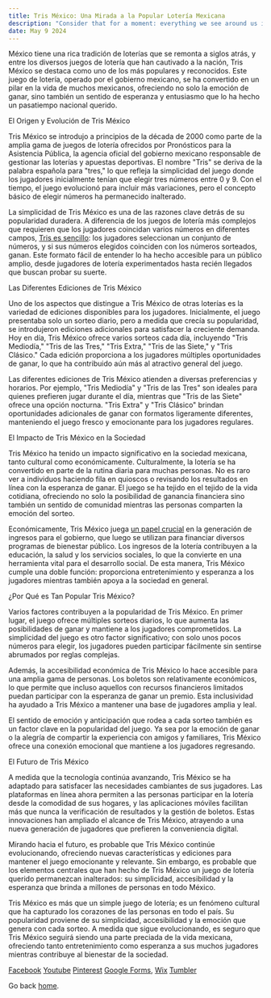 ```yaml
---
title: Tris México: Una Mirada a la Popular Lotería Mexicana
description: "Consider that for a moment: everything we see around us is assumed to have had a cause and is contingent upon."
date: May 9 2024
---
```


México tiene una rica tradición de loterías que se remonta a siglos atrás, y entre los diversos juegos de lotería que han cautivado a la nación, Tris México se destaca como uno de los más populares y reconocidos. Este juego de lotería, operado por el gobierno mexicano, se ha convertido en un pilar en la vida de muchos mexicanos, ofreciendo no solo la emoción de ganar, sino también un sentido de esperanza y entusiasmo que lo ha hecho un pasatiempo nacional querido.

El Origen y Evolución de Tris México

Tris México se introdujo a principios de la década de 2000 como parte de la amplia gama de juegos de lotería ofrecidos por Pronósticos para la Asistencia Pública, la agencia oficial del gobierno mexicano responsable de gestionar las loterías y apuestas deportivas. El nombre "Tris" se deriva de la palabra española para "tres," lo que refleja la simplicidad del juego donde los jugadores inicialmente tenían que elegir tres números entre 0 y 9. Con el tiempo, el juego evolucionó para incluir más variaciones, pero el concepto básico de elegir números ha permanecido inalterado.

La simplicidad de Tris México es una de las razones clave detrás de su popularidad duradera. A diferencia de los juegos de lotería más complejos que requieren que los jugadores coincidan varios números en diferentes campos, [Tris es sencillo](https://resultadodeltrisdehoy.com/): los jugadores seleccionan un conjunto de números, y si sus números elegidos coinciden con los números sorteados, ganan. Este formato fácil de entender lo ha hecho accesible para un público amplio, desde jugadores de lotería experimentados hasta recién llegados que buscan probar su suerte.

Las Diferentes Ediciones de Tris México

Uno de los aspectos que distingue a Tris México de otras loterías es la variedad de ediciones disponibles para los jugadores. Inicialmente, el juego presentaba solo un sorteo diario, pero a medida que crecía su popularidad, se introdujeron ediciones adicionales para satisfacer la creciente demanda. Hoy en día, Tris México ofrece varios sorteos cada día, incluyendo "Tris Mediodía," "Tris de las Tres," "Tris Extra," "Tris de las Siete," y "Tris Clásico." Cada edición proporciona a los jugadores múltiples oportunidades de ganar, lo que ha contribuido aún más al atractivo general del juego.

Las diferentes ediciones de Tris México atienden a diversas preferencias y horarios. Por ejemplo, "Tris Mediodía" y "Tris de las Tres" son ideales para quienes prefieren jugar durante el día, mientras que "Tris de las Siete" ofrece una opción nocturna. "Tris Extra" y "Tris Clásico" brindan oportunidades adicionales de ganar con formatos ligeramente diferentes, manteniendo el juego fresco y emocionante para los jugadores regulares.

El Impacto de Tris México en la Sociedad

Tris México ha tenido un impacto significativo en la sociedad mexicana, tanto cultural como económicamente. Culturalmente, la lotería se ha convertido en parte de la rutina diaria para muchas personas. No es raro ver a individuos haciendo fila en quioscos o revisando los resultados en línea con la esperanza de ganar. El juego se ha tejido en el tejido de la vida cotidiana, ofreciendo no solo la posibilidad de ganancia financiera sino también un sentido de comunidad mientras las personas comparten la emoción del sorteo.

Económicamente, Tris México juega [un papel crucial](https://bitly.cx/D4RgP) en la generación de ingresos para el gobierno, que luego se utilizan para financiar diversos programas de bienestar público. Los ingresos de la lotería contribuyen a la educación, la salud y los servicios sociales, lo que la convierte en una herramienta vital para el desarrollo social. De esta manera, Tris México cumple una doble función: proporciona entretenimiento y esperanza a los jugadores mientras también apoya a la sociedad en general.

¿Por Qué es Tan Popular Tris México?

Varios factores contribuyen a la popularidad de Tris México. En primer lugar, el juego ofrece múltiples sorteos diarios, lo que aumenta las posibilidades de ganar y mantiene a los jugadores comprometidos. La simplicidad del juego es otro factor significativo; con solo unos pocos números para elegir, los jugadores pueden participar fácilmente sin sentirse abrumados por reglas complejas.

Además, la accesibilidad económica de Tris México lo hace accesible para una amplia gama de personas. Los boletos son relativamente económicos, lo que permite que incluso aquellos con recursos financieros limitados puedan participar con la esperanza de ganar un premio. Esta inclusividad ha ayudado a Tris México a mantener una base de jugadores amplia y leal.

El sentido de emoción y anticipación que rodea a cada sorteo también es un factor clave en la popularidad del juego. Ya sea por la emoción de ganar o la alegría de compartir la experiencia con amigos y familiares, Tris México ofrece una conexión emocional que mantiene a los jugadores regresando.

El Futuro de Tris México

A medida que la tecnología continúa avanzando, Tris México se ha adaptado para satisfacer las necesidades cambiantes de sus jugadores. Las plataformas en línea ahora permiten a las personas participar en la lotería desde la comodidad de sus hogares, y las aplicaciones móviles facilitan más que nunca la verificación de resultados y la gestión de boletos. Estas innovaciones han ampliado el alcance de Tris México, atrayendo a una nueva generación de jugadores que prefieren la conveniencia digital.

Mirando hacia el futuro, es probable que Tris México continúe evolucionando, ofreciendo nuevas características y ediciones para mantener el juego emocionante y relevante. Sin embargo, es probable que los elementos centrales que han hecho de Tris México un juego de lotería querido permanezcan inalterados: su simplicidad, accesibilidad y la esperanza que brinda a millones de personas en todo México.

Tris México es más que un simple juego de lotería; es un fenómeno cultural que ha capturado los corazones de las personas en todo el país. Su popularidad proviene de su simplicidad, accesibilidad y la emoción que genera con cada sorteo. A medida que sigue evolucionando, es seguro que Tris México seguirá siendo una parte preciada de la vida mexicana, ofreciendo tanto entretenimiento como esperanza a sus muchos jugadores mientras contribuye al bienestar de la sociedad.

[Facebook](https://www.facebook.com/trisdehoy.resultadodeltris.trispronosticos)
[Youtube](https://www.youtube.com/@resultadodeltrisdehoy)
[Pinterest](https://www.pinterest.com.mx/resultadodeltrisdehoy/)
[Google Forms](), [Wix](https://resultadodeltris.wixsite.com/pronosticos)
[Tumbler](https://www.tumblr.com/blog/pronosticostris)

Go back [home](/).
